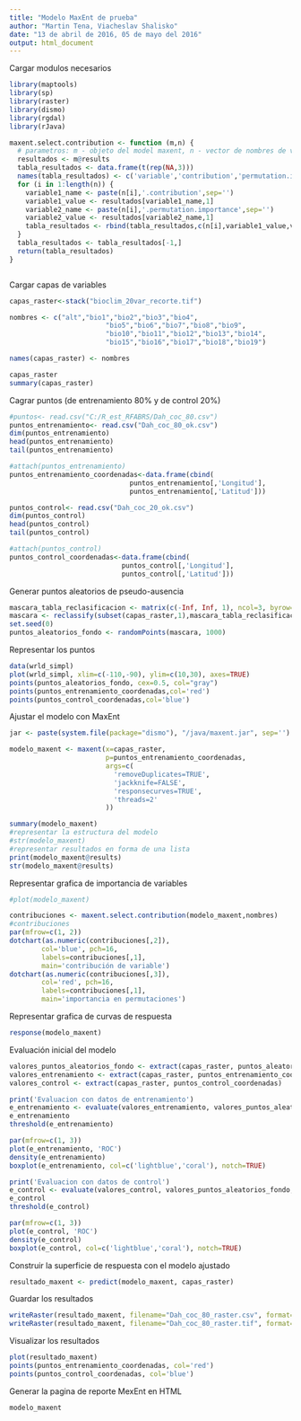 ```yaml
---
title: "Modelo MaxEnt de prueba"
author: "Martin Tena, Viacheslav Shalisko"
date: "13 de abril de 2016, 05 de mayo del 2016"
output: html_document
---
```


Cargar modulos necesarios

```r
library(maptools)
library(sp)
library(raster)
library(dismo)
library(rgdal)
library(rJava)

maxent.select.contribution <- function (m,n) {
  # parametros: m - objeto del model maxent, n - vector de nombres de variables raster
  resultados <- m@results
  tabla_resultados <- data.frame(t(rep(NA,3)))
  names(tabla_resultados) <- c('variable','contribution','permutation.importance')
  for (i in 1:length(n)) {
    variable1_name <- paste(n[i],'.contribution',sep='')
    variable1_value <- resultados[variable1_name,1]
    variable2_name <- paste(n[i],'.permutation.importance',sep='')
    variable2_value <- resultados[variable2_name,1]
    tabla_resultados <- rbind(tabla_resultados,c(n[i],variable1_value,variable2_value))
  }
  tabla_resultados <- tabla_resultados[-1,]
  return(tabla_resultados)
}



```

Cargar capas de variables

```r
capas_raster<-stack("bioclim_20var_recorte.tif")

nombres <- c("alt","bio1","bio2","bio3","bio4",
                        "bio5","bio6","bio7","bio8","bio9",
                        "bio10","bio11","bio12","bio13","bio14",
                        "bio15","bio16","bio17","bio18","bio19")

names(capas_raster) <- nombres

capas_raster
summary(capas_raster)
```

Cagrar puntos (de entrenamiento 80% y de control 20%)

```r
#puntos<- read.csv("C:/R_est_RFABRS/Dah_coc_80.csv")
puntos_entrenamiento<- read.csv("Dah_coc_80_ok.csv")
dim(puntos_entrenamiento)
head(puntos_entrenamiento)
tail(puntos_entrenamiento)

#attach(puntos_entrenamiento)
puntos_entrenamiento_coordenadas<-data.frame(cbind(
                              puntos_entrenamiento[,'Longitud'],
                              puntos_entrenamiento[,'Latitud']))

puntos_control<- read.csv("Dah_coc_20_ok.csv")
dim(puntos_control)
head(puntos_control)
tail(puntos_control)

#attach(puntos_control)
puntos_control_coordenadas<-data.frame(cbind(
                            puntos_control[,'Longitud'],
                            puntos_control[,'Latitud']))
```

Generar puntos aleatorios de pseudo-ausencia

```r
mascara_tabla_reclasificacion <- matrix(c(-Inf, Inf, 1), ncol=3, byrow=TRUE)
mascara <- reclassify(subset(capas_raster,1),mascara_tabla_reclasificacion)
set.seed(0)
puntos_aleatorios_fondo <- randomPoints(mascara, 1000)
```

Representar los puntos

```r

data(wrld_simpl)
plot(wrld_simpl, xlim=c(-110,-90), ylim=c(10,30), axes=TRUE)
points(puntos_aleatorios_fondo, cex=0.5, col="gray")
points(puntos_entrenamiento_coordenadas,col='red')
points(puntos_control_coordenadas,col='blue')
```

Ajustar el modelo con MaxEnt

```r
jar <- paste(system.file(package="dismo"), "/java/maxent.jar", sep='')

modelo_maxent <- maxent(x=capas_raster, 
                        p=puntos_entrenamiento_coordenadas, 
                        args=c(
                          'removeDuplicates=TRUE', 
                          'jackknife=FALSE',
                          'responsecurves=TRUE',
                          'threads=2'
                        ))

summary(modelo_maxent)
#representar la estructura del modelo
#str(modelo_maxent)
#representar resultados en forma de una lista
print(modelo_maxent@results)
str(modelo_maxent@results)
```

Representar grafica de importancia de variables

```r
#plot(modelo_maxent)

contribuciones <- maxent.select.contribution(modelo_maxent,nombres)
#contribuciones
par(mfrow=c(1, 2))
dotchart(as.numeric(contribuciones[,2]),
        col='blue', pch=16,
        labels=contribuciones[,1],
        main='contribución de variable')
dotchart(as.numeric(contribuciones[,3]),
        col='red', pch=16,
        labels=contribuciones[,1],
        main='importancia en permutaciones')
```

Representar grafica de curvas de respuesta

```r
response(modelo_maxent)
```

Evaluación inicial del modelo

```r
valores_puntos_aleatorios_fondo <- extract(capas_raster, puntos_aleatorios_fondo)
valores_entrenamiento <- extract(capas_raster, puntos_entrenamiento_coordenadas)
valores_control <- extract(capas_raster, puntos_control_coordenadas)

print('Evaluacion con datos de entrenamiento')
e_entrenamiento <- evaluate(valores_entrenamiento, valores_puntos_aleatorios_fondo, modelo_maxent)
e_entrenamiento
threshold(e_entrenamiento)

par(mfrow=c(1, 3))
plot(e_entrenamiento, 'ROC')
density(e_entrenamiento)
boxplot(e_entrenamiento, col=c('lightblue','coral'), notch=TRUE)

print('Evaluacion con datos de control')
e_control <- evaluate(valores_control, valores_puntos_aleatorios_fondo, modelo_maxent)
e_control
threshold(e_control)

par(mfrow=c(1, 3))
plot(e_control, 'ROC')
density(e_control)
boxplot(e_control, col=c('lightblue','coral'), notch=TRUE)
```

Construir la superficie de respuesta con el modelo ajustado

```r
resultado_maxent <- predict(modelo_maxent, capas_raster) 
```

Guardar los resultados

```r
writeRaster(resultado_maxent, filename="Dah_coc_80_raster.csv", format="ascii", overwrite=TRUE)
writeRaster(resultado_maxent, filename="Dah_coc_80_raster.tif", format="GTiff", overwrite=TRUE)
```

Visualizar los resultados

```r
plot(resultado_maxent)
points(puntos_entrenamiento_coordenadas, col='red')
points(puntos_control_coordenadas, col='blue')
```

Generar la pagina de reporte MexEnt en HTML

```r
modelo_maxent
```
